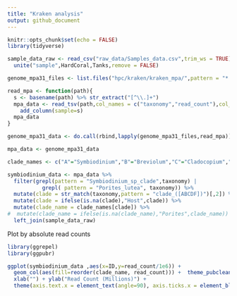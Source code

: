 ```yaml
---
title: "Kraken analysis"
output: github_document
---
```



```r
knitr::opts_chunk$set(echo = FALSE)
library(tidyverse)
```

```r
sample_data_raw <- read_csv("raw_data/Samples_data.csv",trim_ws = TRUE) %>% 
  unite("sample",HardCoral,Tanks,remove = FALSE)

genome_mpa31_files <- list.files("hpc/kraken/kraken_mpa/",pattern = "*.mpa",full.names = TRUE)

read_mpa <- function(path){
  s <- basename(path) %>% str_extract("[^\\.]+")
  mpa_data <- read_tsv(path,col_names = c("taxonomy","read_count"),col_types = cols()) %>% 
    add_column(sample=s) 
  mpa_data
}

genome_mpa31_data <- do.call(rbind,lapply(genome_mpa31_files,read_mpa)) %>% add_column(kmer="g31")

mpa_data <- genome_mpa31_data 
```


```r
clade_names <- c("A"="Symbiodinium","B"="Breviolum","C"="Cladocopium","D"="Durusdinium","F"="Fugacium","Host"="Porites")

symbiodinium_data <- mpa_data %>% 
  filter(grepl(pattern = "Symbiodinium_sp_clade",taxonomy) | 
           grepl( pattern = "Porites_lutea", taxonomy)) %>% 
  mutate(clade = str_match(taxonomy,pattern = "clade_([ABCDF])")[,2]) %>% 
  mutate(clade = ifelse(is.na(clade),"Host",clade)) %>% 
  mutate(clade_name = clade_names[clade]) %>% 
#  mutate(clade_name = ifelse(is.na(clade_name),"Porites",clade_name)) %>% 
  left_join(sample_data_raw)
```

Plot by absolute read counts

```r
library(ggrepel)
library(ggpubr)

ggplot(symbiodinium_data ,aes(x=ID,y=read_count/1e6)) + 
  geom_col(aes(fill=reorder(clade_name, read_count))) +  theme_pubclean() +
  xlab("") + ylab("Read Count (Millions)") + 
  theme(axis.text.x = element_text(angle=90), axis.ticks.x = element_blank(), legend.title = element_blank(), legend.position = "right")
```

